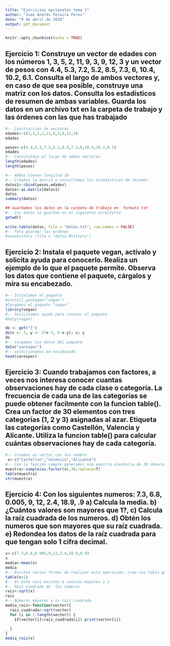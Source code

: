 ```yaml
---
title: "Ejercicios opcionales tema 1"
author: "Juan Andrés Peraira Pérez"
date: "9 de abril de 2018"
output: pdf_document
---
```


```r
knitr::opts_chunk$set(echo = TRUE)
```

## Ejercicio 1: Construye un vector de edades con los números 1, 3, 5, 2, 11, 9, 3, 9, 12, 3 y un vector de pesos con 4.4, 5.3, 7.2, 5.2, 8.5, 7.3, 6, 10.4, 10.2, 6.1. Consulta el largo de ambos vectores y, en caso de que sea posible, construye una matriz con los datos. Consulta los estadísticos de resumen de ambas variables. Guarda los datos en un archivo txt en la carpeta de trabajo y las órdenes con las que has trabajado

```r
#-- Construcción de vectores
edades<-c(1,3,5,2,11,9,3,9,12,3)
edades

pesos<-c(4.4,5.3,7.2,5.2,8.5,7.3,6,10.4,10.2,6.1)
edades
#-- Consulatmos el largo de ambos vectores
length(edades)
length(pesos)

#-- Ambos tienen longitud 10
#-- Creamos la matriz y consultamos los estadísticos de resumen
datos1<-cbind(pesos,edades)
datos<-as.matrix(datos1)
datos
summary(datos)

## Guardamos los datos en la carpeta de trabajo en  formato txt
#-- Los datos se guardan en el siguiente directorio
getwd()
 
write.table(datos, file = "datos.txt", row.names = FALSE)
#-- Para guardar las ordenes
#savehistory (file = "datos.Rhistory")
```
## Ejercicio 2: Instala el paquete vegan, actívalo y solicita ayuda para conocerlo. Realiza un ejemplo de lo que el paquete permite. Observa los datos que contiene el paquete, cárgalos y mira su encabezado.

```r
#-- Instalamos el paquete
#install.packages("vegan")
#Cargamos el paquete "vegan"
library(vegan)
#-- Solicitamos ayuda para conocer el paquete
#help(vegan)

do <- get("{")
do(x <- 3, y <- 2*x-3, 6-x-y); x; y
do
#-- Cargamos los datos del paquete
data("varespec")
#-- seleccionamos en encabezado
head(varespec)

```
## Ejercicio 3: Cuando trabajamos con factores, a veces nos interesa conocer cuantas observaciones hay de cada clase o categoría. La frecuencia de cada una de las categorías se puede obtener facilmente con la funcion table(). Crea un factor de 30 elementos con tres categorías (1, 2 y 3) asignadas al azar. Etiqueta las categorías como Castellón, Valencia y Alicante. Utiliza la funcion table() para calcular cuántas observaciones hay de cada categoría.

```r
#-- Creamos un vector con los nombre
 x<-c("Castellon","Valencia","Alicante")
#-- Con la función sample generamos una muestra aleatoria de 30 observaciones del vector creado y lo transformamos a factor
muestra<-sample(as.factor(x),30,replace=T)
table(muestra)
str(muestra)
```

## Ejercicio 4: Con los siguientes numeros: 7.3, 6.8, 0.005, 9, 12, 2.4, 18.9, .9 a) Calcula la media. b) ¿Cuántos valores son mayores que 1?, c) Calcula la raíz cuadrada de los numeros. d) Obtén los numeros que son mayores que su raíz cuadrada. e) Redondea los datos de la raíz cuadrada para que tengan solo 1 cifra decimal.

```r
x<-c(7.3,6.8,0.005,9,12,2.4,18.9,0.9)
x
media<-mean(x)
media
#-- Existen varias formas de realizar esta operación, creo una tabla que indique con TRUE o FALSE que elementos del vector es mayor a 1
table(x>1)
#-- En este caso existen 6 valores mayores a 1
#-- Raiz cuadrada de  los números
raiz<-sqrt(x)
raiz
#-- Números mayores a su raiz cuadrada
media_raiz<-function(vector){
  raiz_cuadrada<-sqrt(vector)
  for (i in 1:length(vector)) {
    if(vector[i]>raiz_cuadrada[i]) print(vector[i])
    
  }
}
media_raiz(x)
```



